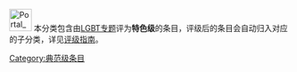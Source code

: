 [[Image:Portal_LGBT.svg|40px]] 本分类包含由[[Wikipedia:LGBT专题|LGBT专题]]评为'''特色级'''的条目，评级后的条目会自动归入对应的子分类，详见[[Wikipedia:LGBT专题/评级|评级指南]]。
{{catmore1|[[Wikipedia:LGBT专题|Wikipedia:LGBT专题]]}}
{{Articles by Quality| topic=LGBT|project=LGBT|format=TOC}}
{{Wikipedia category}}
{{emptycat}}
[[Category:典范级条目|Category:典范级条目]]